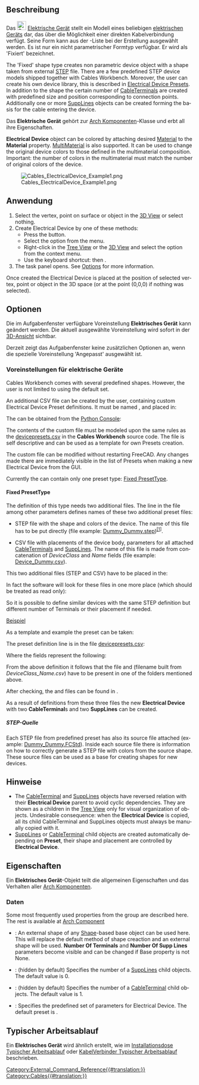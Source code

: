 <languages/>

{{Docnav
|[[Cables_CableLightPoint/de|Lichtauslass]] 
|[[Cables_Material/de|Material]]
|[[Cables_Workbench|Cables]]
|IconL=Cables_CableLightPoint.svg
|IconR=Cables_Material.svg
|IconC=Cables_workbench_icon.svg
}}

{{GuiCommand/de
|Name=Cables Elektrisches Gerät
|Icon=Cables_ElectricalDevice.svg
|MenuLocation=Cables → Elektrisches Gerät
|Workbenches=[[Cables_Workbench/de|Cables]]
|Shortcut={{KEY|C}} {{KEY|E}}
|Version=0.3.0
|SeeAlso=[[Cables_Cable/de|Cables Leitung]], [[Cables_CableBox/de|Cables Installationsdose]], [[Cables_CableTerminal/de|Cables Kabelanschluss]], [[Cables_SuppLines/de|Cables Unterstützungslinie]]
}}

<span id="Description"></span>
==Beschreibung==

Das [[Image:Cables_ElectricalDevice.svg|24px]] [[Cables_ElectricalDevice/de|Elektrische Gerät]] stellt ein Modell eines beliebigen  [https://en.wikipedia.org/wiki/Electrical_device elektrischen Geräts] dar, das über die Möglichkeit einer direkten Kabelverbindung verfügt. Seine Form kann aus der [[#Data|{{PropertyData|Voreinstellungen}}]]-Liste bei der Erstellung ausgewählt werden. Es ist nur ein nicht parametrischer Formtyp verfügbar. Er wird als 'Fixiert' bezeichnet.

<div lang="en" dir="ltr" class="mw-content-ltr">
The 'Fixed' shape type creates non parametric device object with a shape taken from external [https://en.wikipedia.org/wiki/ISO_10303 STEP] file. There are a few predefined STEP device models shipped together with Cables Workbench. Moreover, the user can create his own device library, this is described in [[#Electrical Device Presets|Electrical Device Presets]]. In addition to the shape the certain number of [[Cables_CableTerminal|CableTerminal]]s are created with predefined size and position corresponding to connection points. Additionally one or more [[Cables_SuppLines|SuppLines]] objects can be created forming the basis for the cable entering the device.
</div>

Das '''Elektrische Gerät''' gehört zur  [[Arch_Component/de|Arch Komponenten]]-Klasse und erbt all ihre Eigenschaften.

<div lang="en" dir="ltr" class="mw-content-ltr">
'''Electrical Device''' object can be colored by attaching desired [[Arch_SetMaterial|Material]] to the '''Material''' property. [[Arch_MultiMaterial|MultiMaterial]] is also supported. It can be used to change the original device colors to those defined in the multimaterial composition. Important: the number of colors in the multimaterial must match the number of original colors of the device.
</div>

[[File:Cables_ElectricalDevice_Example1.png]]
<div lang="en" dir="ltr" class="mw-content-ltr">
{{Caption|Example of the Electrical Device (Miniature Circuit Breaker 1-Pole):<br/>There are two red [[Cables_CableTerminal|CableTerminal]]s positioned on both sides of a device body.}}
</div>

<span id="Usage"></span>
==Anwendung==

<div lang="en" dir="ltr" class="mw-content-ltr">
# Select the vertex, point on surface or object in the [[3D_View|3D View]] or select nothing.
# Create Electrical Device by one of these methods:
#* Press the {{Button|[[Image:Cables_ElectricalDevice.svg|16px]] [[Cables_ElectricalDevice|Electrical Device]]}} button.
#* Select the {{MenuCommand|Cables → [[Image:Cables_ElectricalDevice.svg|16px]] Electrical Device}} option from the menu.
#* Right-click in the [[Tree_View|Tree View]] or the [[3D_View|3D View]] and select the {{MenuCommand|Cables → [[Image:Cables_ElectricalDevice.svg|16px]] Electrical Device}} option from the context menu.
#* Use the keyboard shortcut: {{KEY|C}} then {{KEY|E}}.
# The {{MenuCommand|Electrical Device}} task panel opens. See [[#Options|Options]] for more information.
</div>

<div lang="en" dir="ltr" class="mw-content-ltr">
Once created the Electrical Device is placed at the position of selected vertex, point or object in the 3D space (or at the point (0,0,0) if nothing was selected).
</div>

<span id="Options"></span>
==Optionen==

Die im Aufgabenfenster verfügbare Voreinstellung '''Elektrisches Gerät''' kann geändert werden. Die aktuell ausgewählte Voreinstellung wird sofort in der  [[3D_View/de|3D-Ansicht]] sichtbar.

Derzeit zeigt das Aufgabenfenster keine zusätzlichen Optionen an, wenn die spezielle Voreinstellung 'Angepasst' ausgewählt ist.

<span id="Electrical_Device_Presets"></span>
===Voreinstellungen für elektrische Geräte===

<div lang="en" dir="ltr" class="mw-content-ltr">
Cables Workbench comes with several predefined shapes. However, the user is not limited to using the default set.
</div>

<div lang="en" dir="ltr" class="mw-content-ltr">
An additional CSV file can be created by the user, containing custom Electrical Device Preset definitions. It must be named {{incode|devicepresets.csv}}, and placed in:
</div>

{{Code|lang=text|code=
$FREECAD_USER_DIR/Cables/
}}

<div lang="en" dir="ltr" class="mw-content-ltr">
The {{incode|$FREECAD_USER_DIR}} can be obtained from the [[Python_Console|Python Console]]:
</div>

{{Code|code=
FreeCAD.getUserAppDataDir()
}}

<div lang="en" dir="ltr" class="mw-content-ltr">
The contents of the custom {{incode|devicepresets.csv}} file must be modeled upon the same rules as the [https://github.com/sargo-devel/Cables/blob/master/freecad/cables/resources/presets/devicepresets.csv devicepresets.csv] in the '''Cables Workbench''' source code. The file is self descriptive and can be used as a template for own Presets creation.
</div>

<div lang="en" dir="ltr" class="mw-content-ltr">
The custom {{incode|devicepresets.csv}} file can be modified without restarting FreeCAD. Any changes made there are immediately visible in the list of Presets when making a new Electrical Device from the GUI.
</div>

<div lang="en" dir="ltr" class="mw-content-ltr">
Currently the {{incode|devicepresets.csv}} can contain only one preset type: [[#Fixed PresetType|Fixed PresetType]].
</div>

<div lang="en" dir="ltr" class="mw-content-ltr">
====Fixed PresetType====
</div>

<div lang="en" dir="ltr" class="mw-content-ltr">
The definition of this type needs two additional files. The line in the {{incode|devicepresets.csv}} file among other parameters defines names of these two additional preset files:
* STEP file with the shape and colors of the device. The name of this file has to be put directly (file example: [https://github.com/sargo-devel/Cables/blob/master/freecad/cables/resources/presets/lib/Dummy_Dummy.step Dummy_Dummy.step])<sup>[[#STEP_Source|[1]]]</sup>.
</div>

<div lang="en" dir="ltr" class="mw-content-ltr">
* CSV file with placements of the device body, parameters for all attached [[Cables_CableTerminal|CableTerminal]]s and [[Cables_SuppLines|SuppLines]]. The name of this file is made from concatenation of ''DeviceClass'' and ''Name'' fields (file example: [https://github.com/sargo-devel/Cables/blob/master/freecad/cables/resources/presets/lib/Device_Dummy.csv Device_Dummy.csv]).
</div>

<div lang="en" dir="ltr" class="mw-content-ltr">
This two additional files (STEP and CSV) have to be placed in the:
</div>

{{Code|lang=text|code=
$FREECAD_USER_DIR/Cables/lib
}}

<div lang="en" dir="ltr" class="mw-content-ltr">
In fact the software will look for these files in one more place (which should be treated as read only):
</div>

{{Code|lang=text|code=
$FREECAD_USER_DIR/Mod/Cables/freecad/cables/resources/presets/lib/
}}

<div lang="en" dir="ltr" class="mw-content-ltr">
So it is possible to define similar devices with the same STEP definition but different number of Terminals or their placement if needed.
</div>

<u>Beispiel</u>

<div lang="en" dir="ltr" class="mw-content-ltr">
As a template and example the {{Value|Device_Dummy}} preset can be taken:
</div>

<div lang="en" dir="ltr" class="mw-content-ltr">
The preset definition line is in the file [https://github.com/sargo-devel/Cables/blob/master/freecad/cables/resources/presets/devicepresets.csv devicepresets.csv]:
</div>

{{Code|lang=csv|code=Dummy,Fixed,Device,Dummy_Dummy.step,2,2}}

<div lang="en" dir="ltr" class="mw-content-ltr">
Where the fields represent the following:
</div>

{{Code|lang=csv|code=Name,Fixed,DeviceClass,StepFileName,NrOfTerminals,NrOfSuppLines}}

<div lang="en" dir="ltr" class="mw-content-ltr">
From the above definition it follows that the file {{incode|Dummy_Dummy.step}} and {{incode|Device_Dummy.csv}} (filename built from ''DeviceClass_Name.csv'') have to be present in one of the folders mentioned above.
</div>

<div lang="en" dir="ltr" class="mw-content-ltr">
After checking, the {{incode|Dummy_Dummy.step}} and {{incode|Device_Dummy.csv}} files can be found in {{incode|$FREECAD_USER_DIR/Mod/Cables/freecad/cables/resources/presets/lib/}}.
</div>

<div lang="en" dir="ltr" class="mw-content-ltr">
As a result of definitions from these three files the new '''Electrical Device''' with two '''CableTerminal'''s and two '''SuppLines''' can be created.
</div> 

<span id="STEP_Source"></span>
=====STEP-Quelle=====

<div lang="en" dir="ltr" class="mw-content-ltr">
Each STEP file from predefined preset has also its source file attached (example: [https://github.com/sargo-devel/Cables/blob/master/freecad/cables/resources/presets/lib/Dummy_Dummy.FCStd Dummy_Dummy.FCStd]). Inside each source file there is information on how to correctly generate a STEP file with colors from the source shape. These source files can be used as a base for creating shapes for new devices.
</div>

<span id="Notes"></span>
==Hinweise==

<div lang="en" dir="ltr" class="mw-content-ltr">
* The [[Cables_CableTerminal|CableTerminal]] and [[Cables_SuppLines|SuppLines]] objects have reversed relation with their '''Electrical Device''' parent to avoid cyclic dependencies. They are shown as a children in the [[Tree_View|Tree View]] only for visual organization of objects. Undesirable consequence: when the '''Electrical Device''' is copied, all its child CableTerminal and SuppLines objects must always be manually copied with it.
* [[Cables_SuppLines|SuppLines]] or [[Cables_CableTerminal|CableTerminal]] child objects are created automatically depending on '''Preset''', their shape and placement are controlled by '''Electrical Device'''.
</div>

<span id="Properties"></span>
==Eigenschaften==

Ein '''Elektrisches Gerät'''-Objekt teilt die allgemeinen Eigenschaften und das Verhalten aller [[Arch_Component/de|Arch Komponenten]].

<span id="Data"></span>
===Daten===

<div lang="en" dir="ltr" class="mw-content-ltr">
{{TitleProperty|Component}}
</div>

<div lang="en" dir="ltr" class="mw-content-ltr">
Some most frequently used properties from the group are described here. The rest is available at [[Arch_Component#Data|Arch Component]]
</div>

<div lang="en" dir="ltr" class="mw-content-ltr">
* {{PropertyData|Base|Link}}: An external shape of any [[Part_Workbench|Shape]]-based base object can be used here. This will replace the default method of shape creaction and an external shape will be used. '''Number Of Terminals''' and '''Number Of Supp Lines''' parameters become visible and can be changed if Base property is not None.
</div>

<div lang="en" dir="ltr" class="mw-content-ltr">
{{TitleProperty|Electrical Device}}
</div>

<div lang="en" dir="ltr" class="mw-content-ltr">
* {{PropertyData|Number Of Supp Lines|Integer}}: (hidden by default) Specifies the number of a [[Cables_SuppLines|SuppLines]] child objects. The default value is 0.
* {{PropertyData|Number Of Terminals|Integer}}: (hidden by default) Specifies the number of a [[Cables_CableTerminal|CableTerminal]] child objects. The default value is 1.
* {{PropertyData|Preset|Enumeration}}: Specifies the predefined set of parameters for Electrical Device. The default preset is {{Value|MCB_1-Pole}}.
</div>

<span id="Typical_workflow"></span>
==Typischer Arbeitsablauf==

Ein '''Elektrisches Gerät''' wird ähnlich erstellt, wie im [[Cables_CableBox/de#Typical workflow| Installationsdose Typischer Arbeitsablauf]] oder [[Cables_CableConnector/de#Typical workflow| KabelVerbinder Typischer Arbeitsablauf]] beschrieben.


{{Docnav
|[[Cables_CableLightPoint/de|Lichtauslass]] 
|[[Cables_Material/de|Material]]
|[[Cables_Workbench|Cables]]
|IconL=Cables_CableLightPoint.svg
|IconR=Cables_Material.svg
|IconC=Cables_workbench_icon.svg
}}

[[Category:External_Command_Reference{{#translation:}}]]
[[Category:Cables{{#translation:}}]]